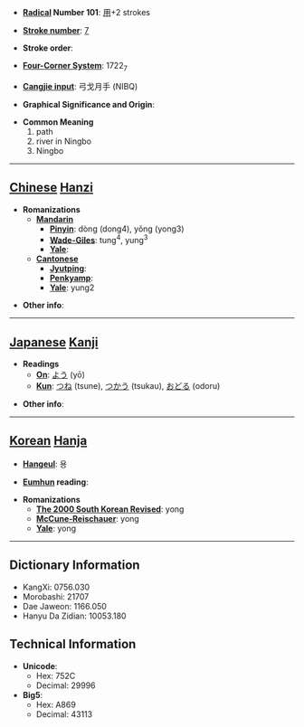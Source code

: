 * '''[[Wiktionary:Chinese radical index| Radical]] Number 101''': [[Wiktionary:Chinese radical index 用|用]]+2 strokes

* '''[[Wiktionary:Chinese total strokes index|Stroke number]]''': [[Wiktionary:Chinese total strokes index 7|7]]

* '''Stroke order''': 

* '''[[Wiktionary:Chinese four corner index|Four-Corner System]]''': 1722<sub>7</sub>

* '''[[Wiktionary:Chinese Cangjie index|Cangjie input]]''': 弓戈月手 (NIBQ)

* '''Graphical Significance and Origin''': 

* '''Common Meaning'''
*#path
*# river in Ningbo
*# Ningbo


----

== [[Chinese]] [[Hanzi]] ==

* '''Romanizations'''
** '''[[Mandarin]]'''
*** '''[[Pinyin]]''': dòng (dong4), yǒng (yong3)
*** '''[[Wade-Giles]]''': tung<sup>4</sup>, yung<sup>3</sup>
*** '''[[Yale]]''': 
** '''[[Cantonese]]'''
*** '''[[Jyutping]]''':
*** '''[[Penkyamp]]''': 
*** '''[[Yale]]''': yung2

* '''Other info''': 

----

== [[Japanese]] [[Kanji]] ==

* '''Readings'''
** '''[[On]]''': [[よう]] (yō)
** '''[[Kun]]''': [[つね]] (tsune), [[つかう]] (tsukau), [[おどる]] (odoru)

* '''Other info''':  

----

== [[Korean]] [[Hanja]] ==

* '''[[Hangeul]]''': 용

* '''[[Eumhun]] reading''': 

* '''Romanizations'''
** '''[[The 2000 South Korean Revised Romanization|The 2000 South Korean Revised]]''': yong
** '''[[McCune-Reischauer]]''': yong
** '''[[Yale]]''': yong

----

== Dictionary Information ==

* KangXi: 0756.030
* Morobashi: 21707
* Dae Jaweon: 1166.050
* Hanyu Da Zidian: 10053.180

== Technical Information ==

* '''Unicode''':
** Hex: 752C
** Decimal: 29996
* '''Big5''':
** Hex: A869
** Decimal: 43113